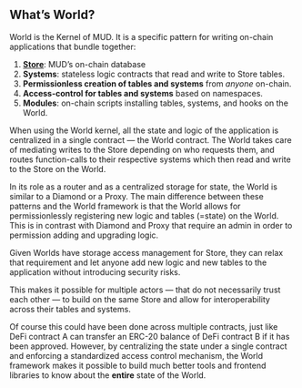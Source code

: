 ## What’s World?

World is the Kernel of MUD. It is a specific pattern for writing on-chain applications that bundle together:

1. **[Store](store)**: MUD’s on-chain database
2. **Systems**: stateless logic contracts that read and write to Store tables.
3. **Permissionless creation of tables and systems** from _anyone_ on-chain.
4. **Access-control for tables and systems** based on namespaces.
5. **Modules**: on-chain scripts installing tables, systems, and hooks on the World.

When using the World kernel, all the state and logic of the application is centralized in a single contract — the World contract. The World takes care of mediating writes to the Store depending on who requests them, and routes function-calls to their respective systems which then read and write to the Store on the World.

In its role as a router and as a centralized storage for state, the World is similar to a Diamond or a Proxy. The main difference between these patterns and the World framework is that the World allows for permissionlessly registering new logic and tables (=state) on the World. This is in contrast with Diamond and Proxy that require an admin in order to permission adding and upgrading logic.

Given Worlds have storage access management for Store, they can relax that requirement and let anyone add new logic and new tables to the application without introducing security risks.

This makes it possible for multiple actors — that do not necessarily trust each other — to build on the same Store and allow for interoperability across their tables and systems.

Of course this could have been done across multiple contracts, just like DeFi contract A can transfer an ERC-20 balance of DeFi contract B if it has been approved. However, by centralizing the state under a single contract and enforcing a standardized access control mechanism, the World framework makes it possible to build much better tools and frontend libraries to know about the **entire** state of the World.
